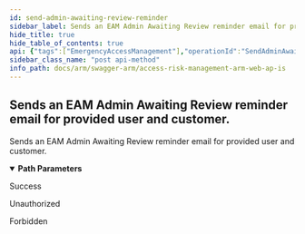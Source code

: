 ```yaml
---
id: send-admin-awaiting-review-reminder
sidebar_label: Sends an EAM Admin Awaiting Review reminder email for provided user and customer.
hide_title: true
hide_table_of_contents: true
api: {"tags":["EmergencyAccessManagement"],"operationId":"SendAdminAwaitingReviewReminder","parameters":[{"name":"userId","in":"path","description":"Identifier of the user.","required":true,"schema":{"type":"string","format":"uuid"}},{"name":"customerId","in":"path","description":"Identifier of the customer.","required":true,"schema":{"type":"string","format":"uuid"}}],"responses":{"200":{"description":"Success"},"401":{"description":"Unauthorized"},"403":{"description":"Forbidden"}},"description":"Sends an EAM Admin Awaiting Review reminder email for provided user and customer.","method":"post","path":"/api/eam/sendAdminAwaitingReviewReminder/{userId}/{customerId}","info":{"version":"v1","title":"Access Risk Management ARM Web APIs"},"postman":{"name":"Sends an EAM Admin Awaiting Review reminder email for provided user and customer.","description":{"type":"text/plain"},"url":{"path":["api","eam","sendAdminAwaitingReviewReminder",":userId",":customerId"],"host":["{{baseUrl}}"],"query":[],"variable":[{"disabled":false,"description":{"content":"(Required) Identifier of the user.","type":"text/plain"},"type":"any","value":"","key":"userId"},{"disabled":false,"description":{"content":"(Required) Identifier of the customer.","type":"text/plain"},"type":"any","value":"","key":"customerId"}]},"method":"POST"}}
sidebar_class_name: "post api-method"
info_path: docs/arm/swagger-arm/access-risk-management-arm-web-ap-is
---
```



## Sends an EAM Admin Awaiting Review reminder email for provided user and customer.



Sends an EAM Admin Awaiting Review reminder email for provided user and customer.

<details style={{"marginBottom":"1rem"}} data-collapsed={false} open={true}><summary style={{}}><strong>Path Parameters</strong></summary><div><ul><ParamsItem className={"paramsItem"} param={{"name":"userId","in":"path","description":"Identifier of the user.","required":true,"schema":{"type":"string","format":"uuid"}}}></ParamsItem><ParamsItem className={"paramsItem"} param={{"name":"customerId","in":"path","description":"Identifier of the customer.","required":true,"schema":{"type":"string","format":"uuid"}}}></ParamsItem></ul></div></details><div><ApiTabs><TabItem label={"200"} value={"200"}><div>

Success

</div><div></div></TabItem><TabItem label={"401"} value={"401"}><div>

Unauthorized

</div><div></div></TabItem><TabItem label={"403"} value={"403"}><div>

Forbidden

</div><div></div></TabItem></ApiTabs></div>
      